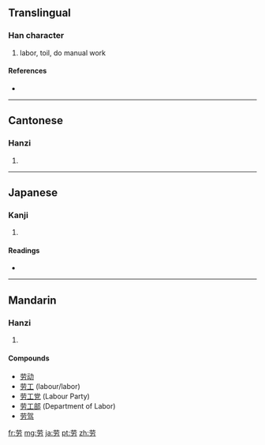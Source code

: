 {{also|勞}}
==Translingual==

===Han character===
{{Han char|rn=19|rad=力|as=05|sn=7|four=|canj=廿月大尸 (TBKS)}}

# labor, toil, do manual work

====References====
* {{Han ref|kx=0147.071|dkj=02328|dj=0331.140|hdz=10368.010|uh=52B3|ud=21171}}

----

==Cantonese==

===Hanzi===
{{yue-hanzi|jyut=|y=lou4|tra=勞}}

# {{defn|Cantonese}}

----

==Japanese==

===Kanji===
{{ja-kanji|grade=|rs=力05}}

# {{defn|Japanese}}

====Readings====
* {{ja-readings|on=[[ろう]] (rō)|kun=}}

----

==Mandarin==

===Hanzi===
{{cmn-hanzi|tra=勞|pin=[[láo]] ([[lao2]]), [[lào]] ([[lao4]])|wg=lao<sup>2</sup>, lao<sup>4</sup>}}

# {{defn|Mandarin}}

====Compounds====
*[[劳动]]
*[[劳工]] (labour/labor)
*[[劳工党]] (Labour Party)
*[[劳工部]] (Department of Labor)
*[[劳驾]]

[[fr:劳]]
[[mg:劳]]
[[ja:劳]]
[[pt:劳]]
[[zh:劳]]